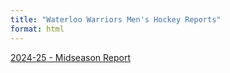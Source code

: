 ```yaml
---
title: "Waterloo Warriors Men's Hockey Reports"
format: html
---
```


[2024-25 - Midseason Report](https://uwaggs.github.io/mhky_reports/midseason_report_2425.html)
